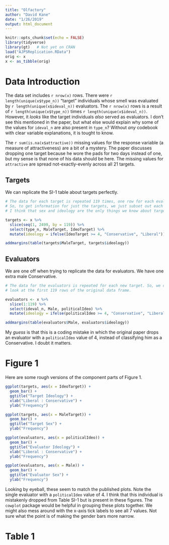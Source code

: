 ```yaml
---
title: "Olfactory"
author: "David Kane"
date: "1/26/2019"
output: html_document
---
```


```r
knitr::opts_chunk$set(echo = FALSE)
library(tidyverse)
library(gt)   # Not yet on CRAN
load("AJPSReplication.RData")
orig <- x
x <- as_tibble(orig)
```

# Data Introduction

The data set includes `r nrow(x)` rows. There were `r length(unique(x$type_n))` "target" individuals whose smell was evaluated by `r length(unique(x$ideval_n))` evaluators. The `r nrow(x)` rows is a result of `r length(unique(x$type_n))` times `r length(unique(x$ideval_n))`.  However, it *looks* like the target individuals *also* served as evaluators. I don't see this mentioned in the paper, but what else would explain why some of the values for `ideval_n` are also present in `type_n`? Without *any* codebook with clear variable explanations, it is tought to know. 

The `r sum(is.na(x$attractive))` missing values for the response variable (a measure of attractiveness) are a bit of a mystery. The paper discusses dropping one target because he wore the pads for two days instead of one, but my sense is that none of his data should be here. The missing values for `attractive` are spread not-exactly-evenly across all 21 targets.

## Targets

We can replicate the SI-1 table about targets perfectly.

```r
# The data for each target is repeated 119 times, one row for each evaluator.
# So, to get information for just the targets, we just subset out each 119 rows.
# I think that sex and ideology are the only things we know about targets.

targets <- x %>% 
  slice(seq(1, 2499, by = 119)) %>% 
  select(type_n, MaleTarget, IdeoTarget) %>% 
  mutate(ideology = ifelse(IdeoTarget >= 4, "Conservative", "Liberal"))

addmargins(table(targets$MaleTarget, targets$ideology))
```

## Evaluators

We are one off when trying to replicate the data for evaluators. We have one extra male Conservative.

```r
# The data for the evaluators is repeated for each new target. So, we can just
# look at the first 119 rows of the original data frame.

evaluators <- x %>% 
  slice(1:119) %>% 
  select(ideval_n, Male, politicalIdeo) %>% 
  mutate(ideology = ifelse(politicalIdeo >= 4, "Conservative", "Liberal"))

addmargins(table(evaluators$Male, evaluators$ideology))  
```

My *guess* is that this is a coding mistake in which the original paper drops an evaluator with a `politicalIdeo` value of 4, instead of classifying him as a Conservative. I doubt it matters.

# Figure 1

Here are some rough versions of the component parts of Figure 1.

```r
ggplot(targets, aes(x = IdeoTarget)) + 
  geom_bar() +
  ggtitle("Target Ideology") +
  xlab("Liberal : Conservative") +
  ylab("Frequency")
```

```r
ggplot(targets, aes(x = MaleTarget)) + 
  geom_bar() +
  ggtitle("Target Sex") +
  ylab("Frequency")
```

```r
ggplot(evaluators, aes(x = politicalIdeo)) + 
  geom_bar() +
  ggtitle("Evaluator Ideology") +
  xlab("Liberal : Conservative") +
  ylab("Frequency")
```

```r
ggplot(evaluators, aes(x = Male)) + 
  geom_bar() +
  ggtitle("Evaluator Sex") +
  ylab("Frequency")
```

Looking by eyeball, these seem to match the published plots. Note the single evaluator with a `politicalIdeo` value of 4. I think that this individual is mistakenly dropped from Table SI-1 but is present in these figures. The `cowplot` package would be helpful in grouping these plots together. We might also mess around with the x-axis tick labels to see all 7 values. Not sure what the point is of making the gender bars more narrow. 

# Table 1
